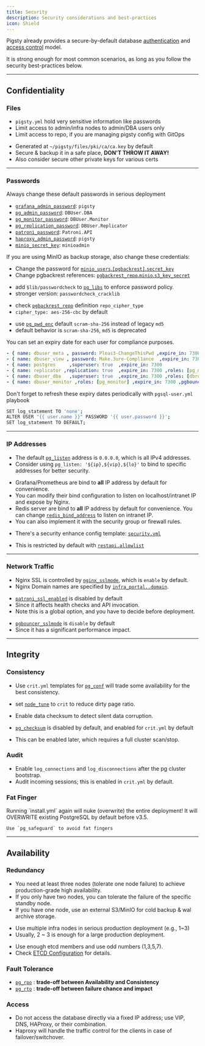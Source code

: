 ```yaml
---
title: Security
description: Security considerations and best-practices
icon: Shield
---
```



Pigsty already provides a secure-by-default database [authentication](/pgsql/hba/) and [access control](/pgsql/acl) model.

It is strong enough for most common scenarios, as long as you follow the security best-practices below.



------

## Confidentiality

### Files

<Callout title="Secure your pigsty config file" type="warn">

- `pigsty.yml` hold very sensitive information like passwords
- Limit access to admin/infra nodes to admin/DBA users only
- Limit access to repo, if you are managing pigsty config with GitOps

</Callout>

<Callout title="Secure your CA private key" type="warn">

- Generated at `~/pigsty/files/pki/ca/ca.key` by default
- Secure & backup it in a safe place, **DON'T THROW IT AWAY!**
- Also consider secure other private keys for various certs

</Callout>




------

### Passwords

<Callout title="DO NOT USE THE DEFAULT PASSWORDs" type="error">

Always change these default passwords in serious deployment

- [`grafana_admin_password`](/infra/param#grafana_admin_password): `pigsty`
- [`pg_admin_password`](/pgsql/param#pg_admin_password): `DBUser.DBA`
- [`pg_monitor_password`](/pgsql/param#pg_monitor_password): `DBUser.Monitor`
- [`pg_replication_password`](/pgsql/param#pg_replication_password): `DBUser.Replicator`
- [`patroni_password`](/pgsql/param#patroni_password): `Patroni.API`
- [`haproxy_admin_password`](/node/param#haproxy_admin_password): `pigsty`
- [`minio_secret_key`](/minio/param#minio_secret_key): `minioadmin`

</Callout>
    
<Callout title="Change MinIO credentials and pgbackrest references" type="warn">

If you are using MinIO as backup storage, also change these credentials:

- Change the password for [`minio_users`.`[pgbackrest]`.`secret_key`](/minio/param#minio_users)
- Change pgbackrest references: [`pgbackrest_repo`.`minio`.`s3_key_secret`](/pgsql/param#pgbackrest_repo)

</Callout>

<Callout title="Enforce strong pg password with the passwordcheck extension" type="warn">

- add `$lib/passwordcheck` to [`pg_libs`](/pgsql/param#pg_libs) to enforce password policy.
- stronger version: `passwordcheck_cracklib`

</Callout>

<Callout title="Encrypt remote backup with an encryption algorithm" type="warn">

- check [`pgbackrest_repo`](/pgsql/param#pgbackrest_repo) definition `repo_cipher_type`
- `cipher_type: aes-256-cbc` by default 

</Callout>


<Callout title="Use advanced password encryption method for PostgreSQL" type="warn">

- use [`pg_pwd_enc`](/pgsql/param#pg_pwd_enc) default `scram-sha-256` instead of legacy `md5`
- default behavior is `scram-sha-256`, `md5` is deprecated

</Callout>

<Callout title="Add an expiration date to business user passwords" type="warn">

You can set an expiry date for each user for compliance purposes.

```yaml
- { name: dbuser_meta , password: Pleas3-ChangeThisPwd ,expire_in: 7300 ,pgbouncer: true ,roles: [ dbrole_admin ]    ,comment: pigsty admin user }
- { name: dbuser_view , password: Make.3ure-Compl1ance  ,expire_in: 7300 ,pgbouncer: true ,roles: [ dbrole_readonly ] ,comment: read-only viewer for meta database }
- { name: postgres     ,superuser: true  ,expire_in: 7300                        ,comment: system superuser }
- { name: replicator ,replication: true  ,expire_in: 7300 ,roles: [pg_monitor, dbrole_readonly]   ,comment: system replicator }
- { name: dbuser_dba   ,superuser: true  ,expire_in: 7300 ,roles: [dbrole_admin]  ,pgbouncer: true ,pool_mode: session, pool_connlimit: 16 , comment: pgsql admin user }
- { name: dbuser_monitor ,roles: [pg_monitor] ,expire_in: 7300 ,pgbouncer: true ,parameters: {log_min_duration_statement: 1000 } ,pool_mode: session ,pool_connlimit: 8 ,comment: pgsql monitor user }
```

Don't forget to refresh these expiry dates periodically with `pgsql-user.yml` playbook

</Callout>

<Callout title="Don't print password to logs" type="warn">

```bash
SET log_statement TO 'none';
ALTER USER "{{ user.name }}" PASSWORD '{{ user.password }}';
SET log_statement TO DEFAULT;
```

</Callout>



------

### IP Addresses

<Callout title="Bind specific IP addresses for postgres/pgbouncer/patroni" type="warn">

- The default [`pg_listen`](/pgsql/param#pg_listen) address is `0.0.0.0`, which is all IPv4 addresses.
- Consider using `pg_listen: '${ip},${vip},${lo}'` to bind to specific addresses for better security.

</Callout>

<Callout title="Do not expose any port to the Internet; except 80/443, the infra portal" type="warn">

- Grafana/Prometheus are bind to **all** IP address by default for convenience.
- You can modify their bind configuration to listen on localhost/intranet IP and expose by Nginx.
- Redis server are bind to **all** IP address by default for convenience. You can change [`redis_bind_address`](/redis/param#redis_bind_address) to listen on intranet IP.
- You can also implement it with the security group or firewall rules.

</Callout>

<Callout title="Limit postgres client access with HBA" type="warn">

- There's a security enhance config template: [`security.yml`](https://github.com/pgsty/pigsty/blob/main/conf/safe.yml)

</Callout>

<Callout title="Limit patroni admin access from the infra/admin node" type="warn">

- This is restricted by default with [`restapi.allowlist`](https://github.com/pgsty/pigsty/blob/main/roles/pgsql/templates/oltp.yml#L108)


</Callout>


------

### Network Traffic

<Callout title="Access Nginx with SSL and domain names" type="warn">

- Nginx SSL is controlled by [`nginx_sslmode`](/infra/param#nginx_sslmode), which is `enable` by default.
- Nginx Domain names are specified by [`infra_portal..domain`](/infra/param#infra_portal).

</Callout>

<Callout title="Secure Patroni REST API with SSL" type="warn">

- [`patroni_ssl_enabled`](/pgsql/param#patroni_ssl_enabled) is disabled by default
- Since it affects health checks and API invocation.
- Note this is a global option, and you have to decide before deployment.

</Callout>

<Callout title="Secure Pgbouncer Client Traffic with SSL" type="warn">

- [`pgbouncer_sslmode`](/pgsql/param#pgbouncer_sslmode) is `disable` by default
- Since it has a significant performance impact.

</Callout>

------

## Integrity

### Consistency

<Callout title="Use consistency-first mode for PostgreSQL" type="warn">

- Use `crit.yml` templates for [`pg_conf`](/pgsql/param#pg_conf) will trade some availability for the best consistency.

</Callout>

<Callout title="Use node crit tuned template for better consistency" type="warn">

- set [`node_tune`](/node/param#node_tune) to `crit` to reduce dirty page ratio.

- Enable data checksum to detect silent data corruption.
- [`pg_checksum`](/pgsql/param#pg_checksum) is disabled by default, and enabled for `crit.yml` by default
- This can be enabled later, which requires a full cluster scan/stop.

</Callout>

### Audit

<Callout title="Enable connection logging for audit" type="warn">

- Enable `log_connections` and `log_disconnections` after the pg cluster bootstrap.
- Audit incoming sessions; this is enabled in `crit.yml` by default.

</Callout>

### Fat Finger

<Callout title="DO NOT RE-RUN install.yml PLAYBOOK" type="error">
    Running `install.yml` again will nuke (overwrite) the entire deployment!
</Callout>

<Callout title="RE-RUN pgsql.yml WITH CAUTION" type="warn">
    It will OVERWRITE existing PostgreSQL by default before v3.5.

    Use `pg_safeguard` to avoid fat fingers
</Callout>




------

## Availability

### Redundancy

<Callout title="Use enough nodes for serious production deployment" type="warn">

- You need at least three nodes (tolerate one node failure) to achieve production-grade high availability.
- If you only have two nodes, you can tolerate the failure of the specific standby node.
- If you have one node, use an external S3/MinIO for cold backup & wal archive storage.

</Callout>

<Callout title="Use multiple infra nodes in serious production deployment" type="warn">

- Use multiple infra nodes in serious production deployment (e.g., 1~3)
- Usually, 2 ~ 3 is enough for a large production deployment.

</Callout>

<Callout title="Use enough etcd members and use odd numbers" type="warn">

- Use enough etcd members and use odd numbers (1,3,5,7).
- Check [ETCD Configuration](/etcd/config/) for details.

</Callout>


### Fault Tolerance

<Callout title="Trade off between availability and consistency for PostgreSQL" type="warn">

- [`pg_rpo`](/pgsql/param#pg_rpo) : **trade-off between Availability and Consistency**
- [`pg_rto`](/pgsql/param#pg_rto) : **trade-off between failure chance and impact**

</Callout>

### Access

<Callout title="Use VIP, DNS, HAProxy instead of fixed IP" type="warn">

- Do not access the database directly via a fixed IP address; use VIP, DNS, HAProxy, or their combination.
- Haproxy will handle the traffic control for the clients in case of failover/switchover.

</Callout>
